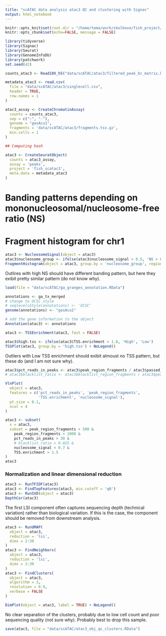 ```yaml
---
title: "scATAC data analysis atac3 QC and clustering with Signac"
output: html_notebook
---
```


```r
knitr::opts_knit$set(root.dir = "/home/tema/work/skolkovo/fish_project/")
knitr::opts_chunk$set(echo=FALSE, message = FALSE)
```

```r
library(tidyverse)
library(Signac)
library(Seurat)
library(GenomeInfoDb)
library(patchwork)
set.seed(42)
```


```r
counts_atac3 <- Read10X_h5("data/scATAC/atac3/filtered_peak_bc_matrix.h5")
```

```r
metadata_atac3 <- read.csv(
  file = "data/scATAC/atac3/singlecell.csv",
  header = TRUE,
  row.names = 1
)

atac3_assay <- CreateChromatinAssay(
  counts = counts_atac3,
  sep = c(":", "-"),
  genome = "gasAcu1",
  fragments = 'data/scATAC/atac3/fragments.tsv.gz',
  min.cells = 1
)
```



```r
## Computing hash

atac3 <- CreateSeuratObject(
  counts = atac3_assay,
  assay = 'peaks',
  project = 'fish_scatac3',
  meta.data = metadata_atac3
)
```


# Banding patterns depending on mononucleosomal/nucleosome-free ratio (NS) 
# Fragment histogram for chr1


```r
atac3 <- NucleosomeSignal(object = atac3)
atac3$nucleosome_group <- ifelse(atac3$nucleosome_signal > 0.5, 'NS > 0.5', 'NS < 0.5')
FragmentHistogram(object = atac3, group.by = 'nucleosome_group', region = 'groupI-1-10000000')
```
Outlires with high NS should have different banding pattern, but here they exibit pretty similar pattern (do not know why). 



```r
load(file = "data/scATAC/ga_granges_annotation.RData")
```


```r
annotations <- ga_tx_merged
# change to UCSC style 
# seqlevelsStyle(annotations) <- 'UCSC'
genome(annotations) <- "gasAcu1"

# add the gene information to the object
Annotation(atac3) <- annotations
```


```r
atac3 <- TSSEnrichment(atac3, fast = FALSE)
```

```r
atac3$high.tss <- ifelse(atac3$TSS.enrichment > 1.8, 'High', 'Low')
TSSPlot(atac3, group.by = 'high.tss') + NoLegend()
```
Outliers with Low TSS enrichment should exibit almoust no TSS pattern, but these do (and I am not sure why).



```r
atac3$pct_reads_in_peaks <- atac3$peak_region_fragments / atac3$passed_filters * 100
# atac3$blacklist_ratio <- atac3$blacklist_region_fragments / atac3$peak_region_fragments

VlnPlot(
  object = atac3,
  features = c('pct_reads_in_peaks', 'peak_region_fragments',
               'TSS.enrichment', 'nucleosome_signal'),
  pt.size = 0.1,
  ncol = 4
)
```

```r
atac3 <- subset(
  x = atac3,
  subset = peak_region_fragments > 500 &
    peak_region_fragments < 2000 &
    pct_reads_in_peaks > 30 &
    # blacklist_ratio < 0.025 &
    nucleosome_signal < 0.7 &
    TSS.enrichment > 1.5
)
atac3
```


### Normalization and linear dimensional reduction

```r
atac3 <- RunTFIDF(atac3)
atac3 <- FindTopFeatures(atac3, min.cutoff = 'q0')
atac3 <- RunSVD(object = atac3)
DepthCor(atac3)
```
The first LSI component often captures sequencing depth (technical variation) rather than biological variation. If this is the case, the component should be removed from downstream analysis.  


```r
atac3 <- RunUMAP(
  object = atac3,
  reduction = 'lsi',
  dims = 2:30
)
atac3 <- FindNeighbors(
  object = atac3,
  reduction = 'lsi',
  dims = 2:30
)
atac3 <- FindClusters(
  object = atac3,
  algorithm = 3,
  resolution = 0.9,
  verbose = FALSE
)

DimPlot(object = atac3, label = TRUE) + NoLegend()
```
No clear separation of the clusters, probably due to low cell count and poor sequencing quality (not sure why). Probably best to drop this sample.


```r
save(atac3, file = "data/scATAC/atac3_obj_qc_clusters.RData")
```

